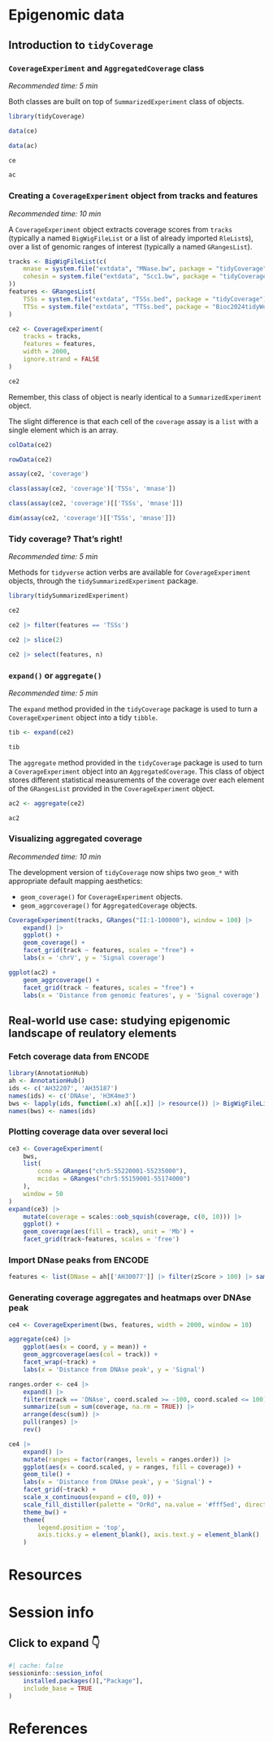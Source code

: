 # Epigenomic data

## Introduction to `tidyCoverage`

### `CoverageExperiment` and `AggregatedCoverage` class

*Recommended time: 5 min*

Both classes are built on top of `SummarizedExperiment` class of objects. 

```r
library(tidyCoverage)

data(ce)

data(ac)

ce

ac
```

### Creating a `CoverageExperiment` object from tracks and features

*Recommended time: 10 min*

A `CoverageExperiment` object extracts coverage scores from `tracks` (typically 
a named `BigWigFileList` or a list of already imported `RleList`s), over a list of 
genomic ranges of interest (typically a named `GRangesList`). 

```r
tracks <- BigWigFileList(c(
    mnase = system.file("extdata", "MNase.bw", package = "tidyCoverage"), 
    cohesin = system.file("extdata", "Scc1.bw", package = "tidyCoverage")  
))
features <- GRangesList(
    TSSs = system.file("extdata", "TSSs.bed", package = "tidyCoverage") |> import() |> sample(2000), 
    TTSs = system.file("extdata", "TTSs.bed", package = "Bioc2024tidyWorkshop") |> import() |> sample(2000)
)

ce2 <- CoverageExperiment(
    tracks = tracks, 
    features = features,
    width = 2000, 
    ignore.strand = FALSE
)

ce2
```

Remember, this class of object is nearly identical to a `SummarizedExperiment` 
object. 

The slight difference is that each cell of the `coverage` assay is a `list` with 
a single element which is an array.  

```r
colData(ce2)

rowData(ce2)

assay(ce2, 'coverage')

class(assay(ce2, 'coverage')['TSSs', 'mnase'])

class(assay(ce2, 'coverage')[['TSSs', 'mnase']])

dim(assay(ce2, 'coverage')[['TSSs', 'mnase']])
```

### Tidy coverage? That's right!

*Recommended time: 5 min*

Methods for `tidyverse` action verbs are available for `CoverageExperiment` objects, 
through the `tidySummarizedExperiment` package. 

```r
library(tidySummarizedExperiment)

ce2

ce2 |> filter(features == 'TSSs')

ce2 |> slice(2)

ce2 |> select(features, n)
```

### `expand()` or `aggregate()`

*Recommended time: 5 min*

The `expand` method provided in the `tidyCoverage` package is used to 
turn a `CoverageExperiment` object into a tidy `tibble`. 

```r
tib <- expand(ce2)

tib
```

The `aggregate` method provided in the `tidyCoverage` package is used to 
turn a `CoverageExperiment` object into an `AggregatedCoverage`. This class of 
object stores different statistical measurements of the coverage over 
each element of the `GRangesList` provided in the `CoverageExperiment` object. 

```r
ac2 <- aggregate(ce2)

ac2
```

### Visualizing aggregated coverage

*Recommended time: 10 min*

The development version of `tidyCoverage` now ships two `geom_*` with 
appropriate default mapping aesthetics: 

- `geom_coverage()` for `CoverageExperiment` objects.
- `geom_aggrcoverage()` for `AggregatedCoverage` objects.

```r
CoverageExperiment(tracks, GRanges("II:1-100000"), window = 100) |>
    expand() |>
    ggplot() +
    geom_coverage() + 
    facet_grid(track ~ features, scales = "free") + 
    labs(x = 'chrV', y = 'Signal coverage')

ggplot(ac2) + 
    geom_aggrcoverage() + 
    facet_grid(track ~ features, scales = "free") + 
    labs(x = 'Distance from genomic features', y = 'Signal coverage')
```

## Real-world use case: studying epigenomic landscape of reulatory elements

### Fetch coverage data from ENCODE

```r
library(AnnotationHub)
ah <- AnnotationHub()
ids <- c('AH32207', 'AH35187')
names(ids) <- c('DNAse', 'H3K4me3')
bws <- lapply(ids, function(.x) ah[[.x]] |> resource()) |> BigWigFileList()
names(bws) <- names(ids)
```

### Plotting coverage data over several loci

```r
ce3 <- CoverageExperiment(
    bws, 
    list(
        ccno = GRanges("chr5:55220001-55235000"),
        mcidas = GRanges("chr5:55159001-55174000")
    ), 
    window = 50
)
expand(ce3) |> 
    mutate(coverage = scales::oob_squish(coverage, c(0, 10))) |> 
    ggplot() +
    geom_coverage(aes(fill = track), unit = 'Mb') + 
    facet_grid(track~features, scales = 'free')
```

### Import DNase peaks from ENCODE

```r
features <- list(DNase = ah[['AH30077']] |> filter(zScore > 100) |> sample(1000))
```

### Generating coverage aggregates and heatmaps over DNAse peak

```r
ce4 <- CoverageExperiment(bws, features, width = 2000, window = 10)
```

```r
aggregate(ce4) |> 
    ggplot(aes(x = coord, y = mean)) + 
    geom_aggrcoverage(aes(col = track)) + 
    facet_wrap(~track) + 
    labs(x = 'Distance from DNAse peak', y = 'Signal') 
```

```r
ranges.order <- ce4 |> 
    expand() |> 
    filter(track == 'DNAse', coord.scaled >= -100, coord.scaled <= 100) |> 
    summarize(sum = sum(coverage, na.rm = TRUE)) |> 
    arrange(desc(sum)) |>
    pull(ranges) |> 
    rev()

ce4 |> 
    expand() |> 
    mutate(ranges = factor(ranges, levels = ranges.order)) |> 
    ggplot(aes(x = coord.scaled, y = ranges, fill = coverage)) + 
    geom_tile() +
    labs(x = 'Distance from DNAse peak', y = 'Signal') + 
    facet_grid(~track) +
    scale_x_continuous(expand = c(0, 0)) + 
    scale_fill_distiller(palette = "OrRd", na.value = '#fff5ed', direction = 1, limits = c(5, 60), oob = scales::squish) +
    theme_bw() + 
    theme(
        legend.position = 'top', 
        axis.ticks.y = element_blank(), axis.text.y = element_blank()
    )
``` 

# Resources {-}

# Session info {-}

::: {.callout-note collapse="true"}

## Click to expand 👇

```r
#| cache: false
sessioninfo::session_info(
    installed.packages()[,"Package"], 
    include_base = TRUE
)
```

:::

# References {-}
